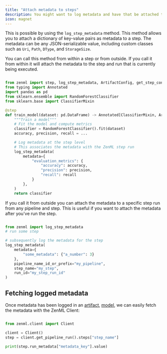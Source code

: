```yaml
---
title: "Attach metadata to steps"
description: You might want to log metadata and have that be attached to a specific step during the course of your work.
icon: magnet
---
```


This is possible by using the `log_step_metadata` method. This method allows you to attach a dictionary of key-value pairs as metadata to a step. The metadata can be any JSON-serializable value, including custom classes such as `Uri`, `Path`, `DType`, and `StorageSize`.

You can call this method from within a step or from outside. If you call it from within it will attach the metadata to the step and run that is currently being executed.

```py

from zenml import step, log_step_metadata, ArtifactConfig, get_step_context
from typing import Annotated
import pandas as pd
from sklearn.ensemble import RandomForestClassifier
from sklearn.base import ClassifierMixin

@step
def train_model(dataset: pd.DataFrame) -> Annotated[ClassifierMixin, ArtifactConfig(name="sklearn_classifier", is_model_artifact=True)]:
    """Train a model"""
    # Fit the model and compute metrics
    classifier = RandomForestClassifier().fit(dataset)
    accuracy, precision, recall = ...

    # Log metadata at the step level
    # This associates the metadata with the ZenML step run
    log_step_metadata(
        metadata={
            "evaluation_metrics": {
                "accuracy": accuracy,
                "precision": precision,
                "recall": recall
            }
        },
    )
    return classifier
```

If you call it from outside you can attach the metadata to a specific step run from any pipeline and step. This is useful if you want to attach the metadata after you've run the step.
```py

from zenml import log_step_metadata
# run some step

# subsequently log the metadata for the step
log_step_metadata(
    metadata={
        "some_metadata": {"a_number": 3}
    },
    pipeline_name_id_or_prefix="my_pipeline",
    step_name="my_step",
    run_id="my_step_run_id"
)
```

## Fetching logged metadata

Once metadata has been logged in an [artifact](/v/0.66.0/usage/resource-data-management/track-metrics-metadata/attach-metadata-to-an-artifact), [model](/v/0.66.0/usage/resource-data-management/track-metrics-metadata/attach-metadata-to-a-model), we can easily fetch the metadata with the ZenML Client:

```py

from zenml.client import Client

client = Client()
step = client.get_pipeline_run().steps["step_name"]

print(step.run_metadata["metadata_key"].value)
```
